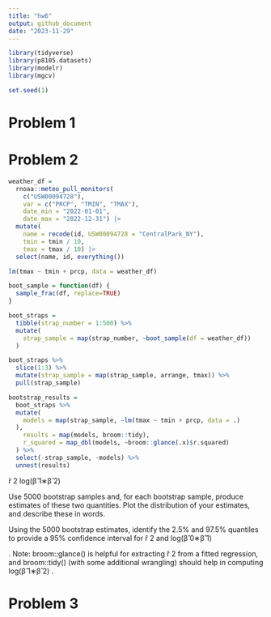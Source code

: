 ```yaml
---
title: "hw6"
output: github_document
date: "2023-11-29"
---
```


```r
library(tidyverse)
library(p8105.datasets)
library(modelr)
library(mgcv)

set.seed(1)
```

# Problem 1 

# Problem 2

```r
weather_df = 
  rnoaa::meteo_pull_monitors(
    c("USW00094728"),
    var = c("PRCP", "TMIN", "TMAX"), 
    date_min = "2022-01-01",
    date_max = "2022-12-31") |>
  mutate(
    name = recode(id, USW00094728 = "CentralPark_NY"),
    tmin = tmin / 10,
    tmax = tmax / 10) |>
  select(name, id, everything())
```

```r
lm(tmax ~ tmin + prcp, data = weather_df)

boot_sample = function(df) {
  sample_frac(df, replace=TRUE)
}

boot_straps = 
  tibble(strap_number = 1:500) %>% 
  mutate(
    strap_sample = map(strap_number, ~boot_sample(df = weather_df))
  )

boot_straps %>% 
  slice(1:3) %>% 
  mutate(strap_sample = map(strap_sample, arrange, tmax)) %>%  
  pull(strap_sample)
```

```r
bootstrap_results = 
  boot_straps %>% 
  mutate(
    models = map(strap_sample, ~lm(tmax ~ tmin + prcp, data = .)
  ), 
    results = map(models, broom::tidy),
    r_squared = map_dbl(models, ~broom::glance(.x)$r.squared)
  ) %>% 
  select(-strap_sample, -models) %>% 
  unnest(results)

```

r̂ 2
log(β̂ 1∗β̂ 2)

Use 5000 bootstrap samples and, for each bootstrap sample, produce estimates of these two quantities. Plot the distribution of your estimates, and describe these in words.



Using the 5000 bootstrap estimates, identify the 2.5% and 97.5% quantiles to provide a 95% confidence interval for r̂ 2
 and log(β̂ 0∗β̂ 1)
 
. Note: broom::glance() is helpful for extracting r̂ 2
 from a fitted regression, and broom::tidy() (with some additional wrangling) should help in computing log(β̂ 1∗β̂ 2)
.



# Problem 3 